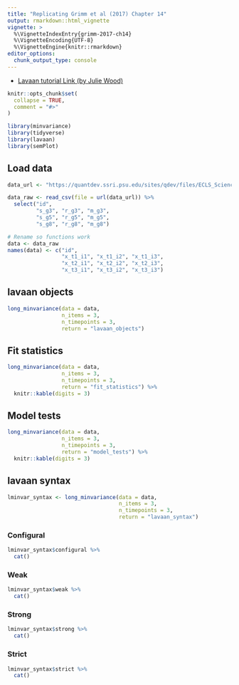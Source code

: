```yaml
---
title: "Replicating Grimm et al (2017) Chapter 14"
output: rmarkdown::html_vignette
vignette: >
  %\VignetteIndexEntry{grimm-2017-ch14}
  %\VignetteEncoding{UTF-8}
  %\VignetteEngine{knitr::rmarkdown}
editor_options: 
  chunk_output_type: console
---
```


- [Lavaan tutorial Link (by Julie Wood)](https://quantdev.ssri.psu.edu/tutorials/growth-modeling-chapter-14-modeling-change-latent-variables-measured-continuous-indicators)


```r
knitr::opts_chunk$set(
  collapse = TRUE,
  comment = "#>"
)
```

```r
library(minvariance)
library(tidyverse)
library(lavaan)
library(semPlot)
```

## Load data

```r
data_url <- "https://quantdev.ssri.psu.edu/sites/qdev/files/ECLS_Science.csv"

data_raw <- read_csv(file = url(data_url)) %>% 
  select("id", 
         "s_g3", "r_g3", "m_g3", 
         "s_g5", "r_g5", "m_g5", 
         "s_g8", "r_g8", "m_g8")

# Rename so functions work
data <- data_raw
names(data) <- c("id", 
                 "x_t1_i1", "x_t1_i2", "x_t1_i3", 
                 "x_t2_i1", "x_t2_i2", "x_t2_i3", 
                 "x_t3_i1", "x_t3_i2", "x_t3_i3")
```

## lavaan objects

```r

long_minvariance(data = data, 
                 n_items = 3, 
                 n_timepoints = 3, 
                 return = "lavaan_objects")
```

## Fit statistics

```r
long_minvariance(data = data, 
                 n_items = 3, 
                 n_timepoints = 3, 
                 return = "fit_statistics") %>% 
  knitr::kable(digits = 3)
```

## Model tests

```r

long_minvariance(data = data, 
                 n_items = 3, 
                 n_timepoints = 3, 
                 return = "model_tests") %>% 
  knitr::kable(digits = 3)

```

## lavaan syntax


```r

lminvar_syntax <- long_minvariance(data = data, 
                                   n_items = 3, 
                                   n_timepoints = 3, 
                                   return = "lavaan_syntax") 

```

### Configural

```r

lminvar_syntax$configural %>% 
  cat()

```


### Weak

```r

lminvar_syntax$weak %>% 
  cat()

```


### Strong

```r

lminvar_syntax$strong %>% 
  cat()

```


### Strict

```r

lminvar_syntax$strict %>% 
  cat()

```
